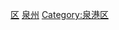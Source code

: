 {{catmore|泉港区|福建省泉州市泉港区}}
[[Category:泉州区县市行政区划|区]]
[[Category:福建省各县市区行政区划|泉州]]
[[Category:泉港区|Category:泉港区]]